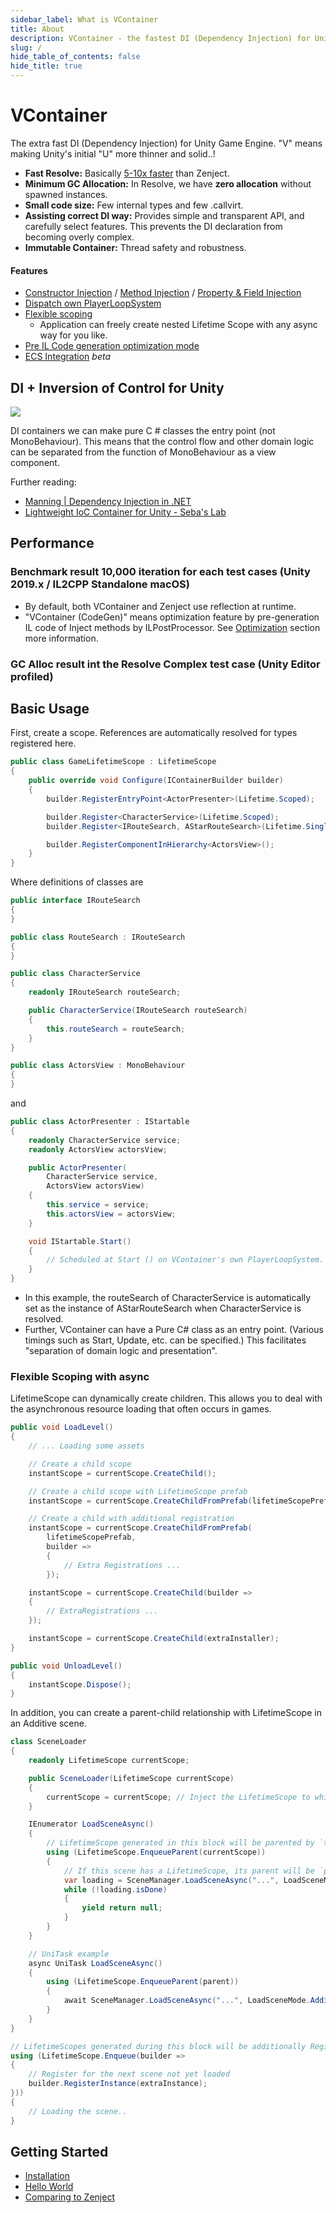 ```yaml
---
sidebar_label: What is VContainer
title: About
description: VContainer - the fastest DI (Dependency Injection) for Unity Game Engine
slug: /
hide_table_of_contents: false
hide_title: true
---
```


# VContainer


The extra fast DI (Dependency Injection) for Unity Game Engine. "V" means making Unity's initial "U" more thinner and solid..!

- **Fast Resolve:** Basically [5-10x faster](#performance) than Zenject.
- **Minimum GC Allocation:** In Resolve, we have **zero allocation** without spawned instances.
- **Small code size:** Few internal types and few .callvirt.
- **Assisting correct DI way:** Provides simple and transparent API, and carefully select features. This prevents the DI declaration from becoming overly complex.
- **Immutable Container:** Thread safety and robustness.

#### Features

- [Constructor Injection](../resolving/constructor-injection) / [Method Injection](../resolving/method-injection) / [Property & Field Injection](../resolving/property-field-injection)
- [Dispatch own PlayerLoopSystem](../integration/dispatching-unity-lifecycle-event)
- [Flexible scoping](../scoping/lifetime-overview)
  - Application can freely create nested Lifetime Scope with any async way for you like.
- [Pre IL Code generation optimization mode](../optimization/codegen)
- [ECS Integration](../integration/ecs) *beta*

## DI + Inversion of Control for Unity

![](assets/vcontainer@2x.png)

DI containers we can make pure C # classes the entry point (not MonoBehaviour). This means that the control flow and other domain logic can be separated from the function of MonoBehaviour as a view component.

Further reading:
- [Manning | Dependency Injection in .NET](https://www.manning.com/books/dependency-injection-in-dot-net)
- [Lightweight IoC Container for Unity - Seba's Lab](https://www.sebaslab.com/ioc-container-unity-part-1/)

## Performance

### Benchmark result 10,000 iteration for each test cases (Unity 2019.x / IL2CPP Standalone macOS)

<BenchmarkGraph height={260} />

- By default, both VContainer and Zenject use reflection at runtime.
- "VContainer (CodeGen)" means optimization feature by pre-generation IL code of Inject methods by ILPostProcessor. See [Optimization](../optimization/codegen) section  more information.

### GC Alloc result int the Resolve Complex test case (Unity Editor profiled)

<GCAllocGraph height={260} />

## Basic Usage

First, create a scope. References are automatically resolved for types registered here.

```csharp
public class GameLifetimeScope : LifetimeScope
{
    public override void Configure(IContainerBuilder builder)
    {
        builder.RegisterEntryPoint<ActorPresenter>(Lifetime.Scoped);

        builder.Register<CharacterService>(Lifetime.Scoped);
        builder.Register<IRouteSearch, AStarRouteSearch>(Lifetime.Singleton);

        builder.RegisterComponentInHierarchy<ActorsView>();
    }
}
```

Where definitions of classes are

```csharp
public interface IRouteSearch
{
}

public class RouteSearch : IRouteSearch
{
}

public class CharacterService
{
    readonly IRouteSearch routeSearch;

    public CharacterService(IRouteSearch routeSearch)
    {
        this.routeSearch = routeSearch;
    }
}
```

```csharp
public class ActorsView : MonoBehaviour
{
}
```

and

```csharp
public class ActorPresenter : IStartable
{
    readonly CharacterService service;
    readonly ActorsView actorsView;

    public ActorPresenter(
        CharacterService service,
        ActorsView actorsView)
    {
        this.service = service;
        this.actorsView = actorsView;
    }

    void IStartable.Start()
    {
        // Scheduled at Start () on VContainer's own PlayerLoopSystem.
    }
}
```

- In this example, the routeSearch of CharacterService is automatically set as the instance of AStarRouteSearch when CharacterService is resolved.
- Further, VContainer can have a Pure C# class as an entry point. (Various timings such as Start, Update, etc. can be specified.) This facilitates "separation of domain logic and presentation".

### Flexible Scoping with async

LifetimeScope can dynamically create children. This allows you to deal with the asynchronous resource loading that often occurs in games.

```csharp
public void LoadLevel()
{
    // ... Loading some assets

    // Create a child scope
    instantScope = currentScope.CreateChild();

    // Create a child scope with LifetimeScope prefab
    instantScope = currentScope.CreateChildFromPrefab(lifetimeScopePrefab);

    // Create a child with additional registration
    instantScope = currentScope.CreateChildFromPrefab(
        lifetimeScopePrefab,
        builder =>
        {
            // Extra Registrations ...
        });

    instantScope = currentScope.CreateChild(builder =>
    {
        // ExtraRegistrations ...
    });

    instantScope = currentScope.CreateChild(extraInstaller);
}

public void UnloadLevel()
{
    instantScope.Dispose();
}
```

In addition, you can create a parent-child relationship with LifetimeScope in an Additive scene.

```csharp
class SceneLoader
{
    readonly LifetimeScope currentScope;

    public SceneLoader(LifetimeScope currentScope)
    {
        currentScope = currentScope; // Inject the LifetimeScope to which this class belongs
    }

    IEnumerator LoadSceneAsync()
    {
        // LifetimeScope generated in this block will be parented by `this.lifetimeScope`
        using (LifetimeScope.EnqueueParent(currentScope))
        {
            // If this scene has a LifetimeScope, its parent will be `parent`.
            var loading = SceneManager.LoadSceneAsync("...", LoadSceneMode.Additive);
            while (!loading.isDone)
            {
                yield return null;
            }
        }
    }

    // UniTask example
    async UniTask LoadSceneAsync()
    {
        using (LifetimeScope.EnqueueParent(parent))
        {
            await SceneManager.LoadSceneAsync("...", LoadSceneMode.Additive);
        }
    }
}
```

```csharp
// LifetimeScopes generated during this block will be additionally Registered.
using (LifetimeScope.Enqueue(builder =>
{
    // Register for the next scene not yet loaded
    builder.RegisterInstance(extraInstance);
}))
{
    // Loading the scene..
}
```

## Getting Started

- [Installation](../getting-started/installation)
- [Hello World](../getting-started/hello-world)
- [Comparing to Zenject](../comparing/comparing-to-zenject)
